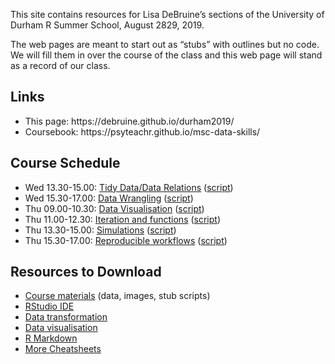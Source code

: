 This site contains resources for Lisa DeBruine's sections of the University of Durham R Summer School, August 2829, 2019.

The web pages are meant to start out as "stubs" with outlines but no code. We will fill them in over the course of the class and this web page will stand as a record of our class.

## Links

* This page: https://debruine.github.io/durham2019/
* Coursebook: https://psyteachr.github.io/msc-data-skills/

## Course Schedule

* Wed 13.30-15.00: [Tidy Data/Data Relations](1_tidy.html) ([script](stubs/1_tidy.Rmd))
* Wed 15.30-17.00: [Data Wrangling](2_wrangling.html) ([script](stubs/2_wrangling.Rmd))
* Thu 09.00-10.30: [Data Visualisation](3_viz.html) ([script](stubs/3_viz.Rmd))
* Thu 11.00-12.30: [Iteration and functions](4_iteration.html) ([script](stubs/4_iteration.Rmd))
* Thu 13.30-15.00: [Simulations](5_simulation.html) ([script](stubs/5_simulation.Rmd))
* Thu 15.30-17.00: [Reproducible workflows](6_repro.html) ([script](stubs/6_repro.Rmd))

## Resources to Download

* [Course materials](files/dataskills.zip) (data, images, stub scripts)
* [RStudio IDE](https://github.com/rstudio/cheatsheets/raw/master/rstudio-ide.pdf)
* [Data transformation](https://github.com/rstudio/cheatsheets/raw/master/data-transformation.pdf)
* [Data visualisation](https://github.com/rstudio/cheatsheets/raw/master/data-visualization-2.1.pdf)
* [R Markdown](https://github.com/rstudio/cheatsheets/raw/master/rmarkdown-2.0.pdf)
* [More Cheatsheets](https://www.rstudio.com/resources/cheatsheets/)

